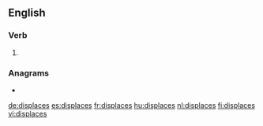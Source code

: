 ==English==

===Verb===
{{head|en|verb form}}

# {{en-third-person singular of|displace}}

===Anagrams===
* {{l|en|slipcased}}

[[de:displaces]]
[[es:displaces]]
[[fr:displaces]]
[[hu:displaces]]
[[nl:displaces]]
[[fi:displaces]]
[[vi:displaces]]